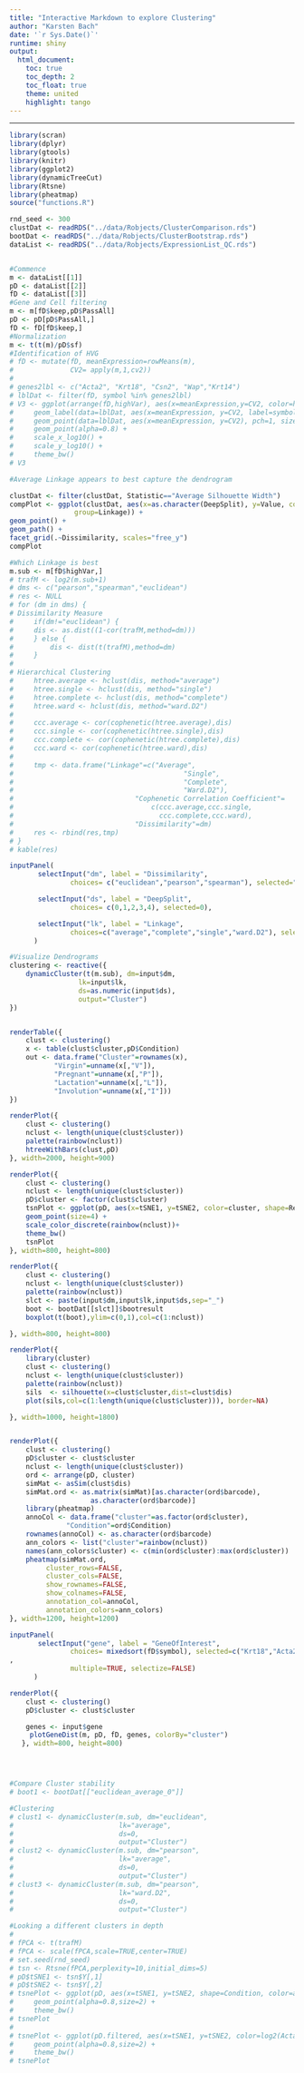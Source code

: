 ```yaml
--- 
title: "Interactive Markdown to explore Clustering"
author: "Karsten Bach"
date: '`r Sys.Date()`'
runtime: shiny
output:
  html_document:
    toc: true
    toc_depth: 2
    toc_float: true
    theme: united
    highlight: tango
---
```

***

```r
library(scran)
library(dplyr)
library(gtools)
library(knitr)
library(ggplot2)
library(dynamicTreeCut)
library(Rtsne)
library(pheatmap)
source("functions.R")

rnd_seed <- 300
clustDat <- readRDS("../data/Robjects/ClusterComparison.rds") 
bootDat <- readRDS("../data/Robjects/ClusterBootstrap.rds")
dataList <- readRDS("../data/Robjects/ExpressionList_QC.rds")


#Commence
m <- dataList[[1]]
pD <- dataList[[2]]
fD <- dataList[[3]]
#Gene and Cell filtering
m <- m[fD$keep,pD$PassAll]
pD <- pD[pD$PassAll,]
fD <- fD[fD$keep,]
#Normalization
m <- t(t(m)/pD$sf)
#Identification of HVG 
# fD <- mutate(fD, meanExpression=rowMeans(m),
#              CV2= apply(m,1,cv2))
# 
# genes2lbl <- c("Acta2", "Krt18", "Csn2", "Wap","Krt14")
# lblDat <- filter(fD, symbol %in% genes2lbl)
# V3 <- ggplot(arrange(fD,highVar), aes(x=meanExpression,y=CV2, color=highVar)) +
#     geom_label(data=lblDat, aes(x=meanExpression, y=CV2, label=symbol), nudge_y=0.1) +
#     geom_point(data=lblDat, aes(x=meanExpression, y=CV2), pch=1, size=4) +
#     geom_point(alpha=0.8) +
#     scale_x_log10() +
#     scale_y_log10() +
#     theme_bw()
# V3

#Average Linkage appears to best capture the dendrogram

clustDat <- filter(clustDat, Statistic=="Average Silhouette Width")
compPlot <- ggplot(clustDat, aes(x=as.character(DeepSplit), y=Value, color=Linkage,
			    group=Linkage)) +
geom_point() +
geom_path() +
facet_grid(.~Dissimilarity, scales="free_y")
compPlot

#Which Linkage is best
m.sub <- m[fD$highVar,]
# trafM <- log2(m.sub+1)
# dms <- c("pearson","spearman","euclidean")
# res <- NULL
# for (dm in dms) {
# Dissimilarity Measure
#     if(dm!="euclidean") {
#     dis <- as.dist((1-cor(trafM,method=dm)))
#     } else {
#         dis <- dist(t(trafM),method=dm)
#     }
# 
# Hierarchical Clustering
#     htree.average <- hclust(dis, method="average")
#     htree.single <- hclust(dis, method="single")
#     htree.complete <- hclust(dis, method="complete")
#     htree.ward <- hclust(dis, method="ward.D2")
# 
#     ccc.average <- cor(cophenetic(htree.average),dis)
#     ccc.single <- cor(cophenetic(htree.single),dis)
#     ccc.complete <- cor(cophenetic(htree.complete),dis)
#     ccc.ward <- cor(cophenetic(htree.ward),dis)
# 
#     tmp <- data.frame("Linkage"=c("Average",
#                                          "Single",
#                                          "Complete",
#                                          "Ward.D2"),
#                              "Cophenetic Correlation Coefficient"=
#                                  c(ccc.average,ccc.single,
#                                    ccc.complete,ccc.ward),
#                              "Dissimilarity"=dm)
#     res <- rbind(res,tmp)
# }
# kable(res)

inputPanel(
	   selectInput("dm", label = "Dissimilarity",
		       choices= c("euclidean","pearson","spearman"), selected="pearson"),

	   selectInput("ds", label = "DeepSplit",
		       choices= c(0,1,2,3,4), selected=0),

	   selectInput("lk", label = "Linkage",
		       choices=c("average","complete","single","ward.D2"), selected="average")
	  )

#Visualize Dendrograms
clustering <- reactive({
    dynamicCluster(t(m.sub), dm=input$dm,
				 lk=input$lk,
				 ds=as.numeric(input$ds),
				 output="Cluster")
})


renderTable({
    clust <- clustering()
    x <- table(clust$cluster,pD$Condition)
    out <- data.frame("Cluster"=rownames(x),
	       "Virgin"=unname(x[,"V"]),
	       "Pregnant"=unname(x[,"P"]),
	       "Lactation"=unname(x[,"L"]),
	       "Involution"=unname(x[,"I"]))
})

renderPlot({
    clust <- clustering()
    nclust <- length(unique(clust$cluster))
    palette(rainbow(nclust))
    htreeWithBars(clust,pD)
}, width=2000, height=900)

renderPlot({
    clust <- clustering()
    nclust <- length(unique(clust$cluster))
    pD$cluster <- factor(clust$cluster)
    tsnPlot <- ggplot(pD, aes(x=tSNE1, y=tSNE2, color=cluster, shape=Replicate)) +
	geom_point(size=4) +
	scale_color_discrete(rainbow(nclust))+
	theme_bw()
    tsnPlot
}, width=800, height=800)

renderPlot({
    clust <- clustering()
    nclust <- length(unique(clust$cluster))
    palette(rainbow(nclust))
    slct <- paste(input$dm,input$lk,input$ds,sep="_")
    boot <- bootDat[[slct]]$bootresult
    boxplot(t(boot),ylim=c(0,1),col=c(1:nclust))

}, width=800, height=800)

renderPlot({
    library(cluster)
    clust <- clustering()
    nclust <- length(unique(clust$cluster))
    palette(rainbow(nclust))
    sils  <- silhouette(x=clust$cluster,dist=clust$dis)
    plot(sils,col=c(1:length(unique(clust$cluster))), border=NA)

}, width=1000, height=1800)


renderPlot({
    clust <- clustering()
    pD$cluster <- clust$cluster
    nclust <- length(unique(clust$cluster))
    ord <- arrange(pD, cluster) 
    simMat <- asSim(clust$dis)
    simMat.ord <- as.matrix(simMat)[as.character(ord$barcode),
				    as.character(ord$barcode)]
    library(pheatmap)
    annoCol <- data.frame("cluster"=as.factor(ord$cluster),
			  "Condition"=ord$Condition)
    rownames(annoCol) <- as.character(ord$barcode)
    ann_colors <- list("cluster"=rainbow(nclust))
    names(ann_colors$cluster) <- c(min(ord$cluster):max(ord$cluster))
    pheatmap(simMat.ord,
	     cluster_rows=FALSE,
	     cluster_cols=FALSE,
	     show_rownames=FALSE,
	     show_colnames=FALSE,
	     annotation_col=annoCol,
	     annotation_colors=ann_colors)
}, width=1200, height=1200)

inputPanel(
	   selectInput("gene", label = "GeneOfInterest",
		       choices= mixedsort(fD$symbol), selected=c("Krt18","Acta2","Csn2","Cd74")
,
		       multiple=TRUE, selectize=FALSE)
	  )

renderPlot({
    clust <- clustering()
    pD$cluster <- clust$cluster

    genes <- input$gene
	 plotGeneDist(m, pD, fD, genes, colorBy="cluster")
   }, width=800, height=800)




#Compare Cluster stability 
# boot1 <- bootDat[["euclidean_average_0"]]

#Clustering
# clust1 <- dynamicCluster(m.sub, dm="euclidean",
#                          lk="average",
#                          ds=0,
#                          output="Cluster")
# clust2 <- dynamicCluster(m.sub, dm="pearson",
#                          lk="average",
#                          ds=0,
#                          output="Cluster")
# clust3 <- dynamicCluster(m.sub, dm="pearson",
#                          lk="ward.D2",
#                          ds=0,
#                          output="Cluster")

#Looking a different clusters in depth
# 
# fPCA <- t(trafM)
# fPCA <- scale(fPCA,scale=TRUE,center=TRUE)
# set.seed(rnd_seed)
# tsn <- Rtsne(fPCA,perplexity=10,initial_dims=5)
# pD$tSNE1 <- tsn$Y[,1]
# pD$tSNE2 <- tsn$Y[,2]
# tsnePlot <- ggplot(pD, aes(x=tSNE1, y=tSNE2, shape=Condition, color=as.factor(cluster))) +
#     geom_point(alpha=0.8,size=2) +
#     theme_bw()
# tsnePlot
# 
# tsnePlot <- ggplot(pD.filtered, aes(x=tSNE1, y=tSNE2, color=log2(Acta2+1), shape=Replicate)) +
#     geom_point(alpha=0.8,size=2) +
#     theme_bw()
# tsnePlot
```

